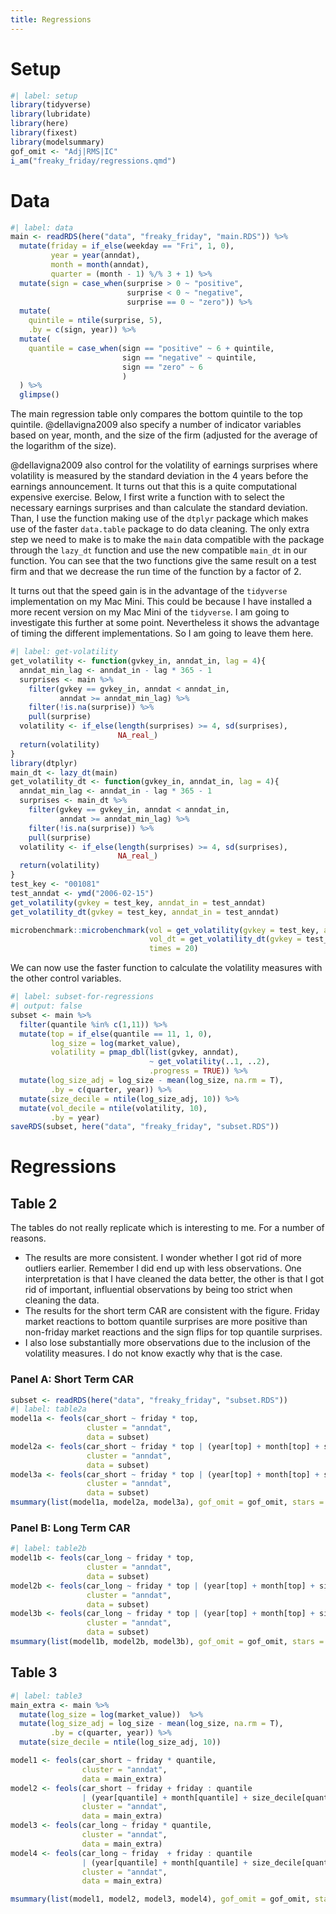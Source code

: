 ```yaml
---
title: Regressions
---
```


# Setup

```r
#| label: setup
library(tidyverse)
library(lubridate)
library(here)
library(fixest)
library(modelsummary)
gof_omit <- "Adj|RMS|IC"
i_am("freaky_friday/regressions.qmd")
```

# Data

```r
#| label: data
main <- readRDS(here("data", "freaky_friday", "main.RDS")) %>%
  mutate(friday = if_else(weekday == "Fri", 1, 0),
         year = year(anndat),
         month = month(anndat),
         quarter = (month - 1) %/% 3 + 1) %>%
  mutate(sign = case_when(surprise > 0 ~ "positive",
                          surprise < 0 ~ "negative",
                          surprise == 0 ~ "zero")) %>%
  mutate(
    quintile = ntile(surprise, 5),
    .by = c(sign, year)) %>%
  mutate(
    quantile = case_when(sign == "positive" ~ 6 + quintile,
                         sign == "negative" ~ quintile,
                         sign == "zero" ~ 6
                         )
  ) %>%
  glimpse()
```

The main regression table only compares the bottom quintile to the top quintile. @dellavigna2009 also specify a number of indicator variables based on year, month, and the size of the firm (adjusted for the average of the logarithm of the size).

@dellavigna2009 also control for the volatility of earnings surprises where volatility is measured by the standard deviation in the 4 years before the earnings announcement. It turns out that this is a quite computational expensive exercise. Below, I first write a function with to select the necessary earnings surprises and than calculate the standard deviation. Than, I use the function making use of the `dtplyr` package which makes use of the faster `data.table` package to do data cleaning. The only extra step we need to make is to make the `main` data compatible with the package through the `lazy_dt` function and use the new compatible `main_dt` in our function. You can see that the two functions give the same result on a test firm and that we decrease the run time of the function by a factor of 2.

:::{.callout-warning}
It turns out that the speed gain is in the advantage of the `tidyverse` implementation on my Mac Mini. This could be because I have installed a more recent version on my Mac Mini of the `tidyverse`. I am going to investigate this further at some point. Nevertheless it shows the advantage of timing the different implementations. So I am going to leave them here.
:::


```r
#| label: get-volatility
get_volatility <- function(gvkey_in, anndat_in, lag = 4){
  anndat_min_lag <- anndat_in - lag * 365 - 1
  surprises <- main %>%
    filter(gvkey == gvkey_in, anndat < anndat_in,
           anndat >= anndat_min_lag) %>%
    filter(!is.na(surprise)) %>%
    pull(surprise)
  volatility <- if_else(length(surprises) >= 4, sd(surprises),
                        NA_real_)
  return(volatility)
}
library(dtplyr)
main_dt <- lazy_dt(main)
get_volatility_dt <- function(gvkey_in, anndat_in, lag = 4){
  anndat_min_lag <- anndat_in - lag * 365 - 1
  surprises <- main_dt %>%
    filter(gvkey == gvkey_in, anndat < anndat_in,
           anndat >= anndat_min_lag) %>%
    filter(!is.na(surprise)) %>%
    pull(surprise)
  volatility <- if_else(length(surprises) >= 4, sd(surprises),
                        NA_real_)
  return(volatility)
}
test_key <- "001081"
test_anndat <- ymd("2006-02-15")
get_volatility(gvkey = test_key, anndat_in = test_anndat)
get_volatility_dt(gvkey = test_key, anndat_in = test_anndat)

microbenchmark::microbenchmark(vol = get_volatility(gvkey = test_key, anndat_in = test_anndat),
                               vol_dt = get_volatility_dt(gvkey = test_key, anndat_in = test_anndat),
                               times = 20)
```

We can now use the faster function to calculate the volatility measures with the other control variables.

```r
#| label: subset-for-regressions
#| output: false
subset <- main %>%
  filter(quantile %in% c(1,11)) %>%
  mutate(top = if_else(quantile == 11, 1, 0),
         log_size = log(market_value),
         volatility = pmap_dbl(list(gvkey, anndat),
                               ~ get_volatility(..1, ..2),
                               .progress = TRUE)) %>%
  mutate(log_size_adj = log_size - mean(log_size, na.rm = T),
         .by = c(quarter, year)) %>%
  mutate(size_decile = ntile(log_size_adj, 10)) %>%
  mutate(vol_decile = ntile(volatility, 10),
         .by = year)
saveRDS(subset, here("data", "freaky_friday", "subset.RDS"))
```

# Regressions

## Table 2

The tables do not really replicate which is interesting to me. For a number of reasons.

- The results are more consistent. I wonder whether I got rid of more outliers earlier. Remember I did end up with less observations. One interpretation is that I have cleaned the data better, the other is that I got rid of important, influential observations by being too strict when cleaning the data.
- The results for the short term CAR are consistent with the figure. Friday market reactions to bottom quantile surprises are more positive than non-friday market reactions and the sign flips for top quantile surprises.
- I also lose substantially more observations due to the inclusion of the volatility measures. I do not know exactly why that is the case.

### Panel A: Short Term CAR

```r
subset <- readRDS(here("data", "freaky_friday", "subset.RDS"))
#| label: table2a
model1a <- feols(car_short ~ friday * top,
                 cluster = "anndat",
                 data = subset)
model2a <- feols(car_short ~ friday * top | (year[top] + month[top] + size_decile[top]),
                 cluster = "anndat",
                 data = subset)
model3a <- feols(car_short ~ friday * top | (year[top] + month[top] + size_decile[top] + vol_decile[top]),
                 cluster = "anndat",
                 data = subset)
msummary(list(model1a, model2a, model3a), gof_omit = gof_omit, stars = TRUE)
```

### Panel B: Long Term CAR

```r
#| label: table2b
model1b <- feols(car_long ~ friday * top,
                 cluster = "anndat",
                 data = subset)
model2b <- feols(car_long ~ friday * top | (year[top] + month[top] + size_decile[top]),
                 cluster = "anndat",
                 data = subset)
model3b <- feols(car_long ~ friday * top | (year[top] + month[top] + size_decile[top] + vol_decile[top]),
                 cluster = "anndat",
                 data = subset)
msummary(list(model1b, model2b, model3b), gof_omit = gof_omit, stars = TRUE)
```

## Table 3

```r
#| label: table3
main_extra <- main %>%
  mutate(log_size = log(market_value))  %>%
  mutate(log_size_adj = log_size - mean(log_size, na.rm = T),
         .by = c(quarter, year)) %>%
  mutate(size_decile = ntile(log_size_adj, 10))

model1 <- feols(car_short ~ friday * quantile,
                cluster = "anndat",
                data = main_extra)
model2 <- feols(car_short ~ friday + friday : quantile
                | (year[quantile] + month[quantile] + size_decile[quantile]),
                cluster = "anndat",
                data = main_extra)
model3 <- feols(car_long ~ friday * quantile,
                cluster = "anndat",
                data = main_extra)
model4 <- feols(car_long ~ friday  + friday : quantile
                | (year[quantile] + month[quantile] + size_decile[quantile]),
                cluster = "anndat",
                data = main_extra)

msummary(list(model1, model2, model3, model4), gof_omit = gof_omit, stars = TRUE)
```
